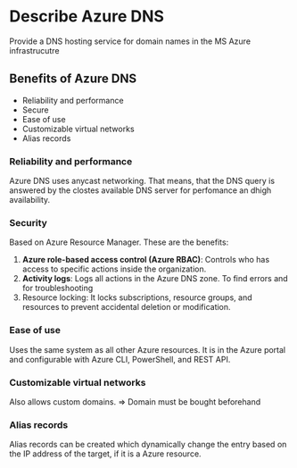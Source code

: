 # Describe Azure DNS

Provide a DNS hosting service for domain names in the MS Azure infrastrucutre

## Benefits of Azure DNS

- Reliability and performance
- Secure
- Ease of use
- Customizable virtual networks
- Alias records

### Reliability and performance

Azure DNS uses anycast networking. That means, that the DNS query is answered by the clostes available DNS server for perfomance an dhigh availability.

### Security

Based on Azure Resource Manager. These are the benefits:

1. <strong>Azure role-based access control (Azure RBAC)</strong>: Controls who has access to specific actions inside the organization.
2. <strong>Activity logs</strong>: Logs all actions in the Azure DNS zone. To find errors and for troubleshooting
3. <string>Resource locking</strong>: It locks subscriptions, resource groups, and resources to prevent accidental deletion or modification.

### Ease of use

Uses the same system as all other Azure resources. It is in the Azure portal and configurable with Azure CLI, PowerShell, and REST API.

### Customizable virtual networks

Also allows custom domains. => Domain must be bought beforehand

### Alias records

Alias records can be created which dynamically change the entry based on the IP address of the target, if it is a Azure resource.
